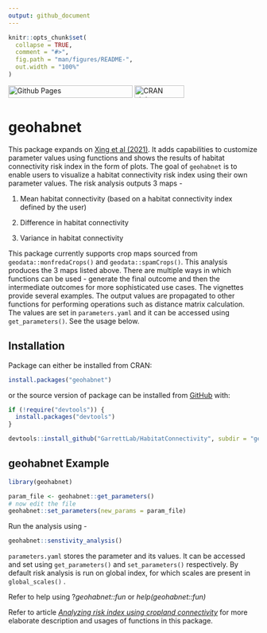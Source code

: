 ```yaml
---
output: github_document
---
```


<!-- README.md is generated from README.Rmd. Please edit that file -->

```r
knitr::opts_chunk$set(
  collapse = TRUE,
  comment = "#>",
  fig.path = "man/figures/README-",
  out.width = "100%"
)
```

<!-- badges: start -->

[![Github Pages](https://github.com/GarrettLab/HabitatConnectivity/actions/workflows/pages/pages-build-deployment/badge.svg?branch=main){width="250" height="25"}](https://github.com/GarrettLab/HabitatConnectivity/actions/workflows/pages/pages-build-deployment) [![CRAN status](https://www.r-pkg.org/badges/version/geohabnet){width="100" height="25"}](https://CRAN.R-project.org/package=geohabnet)

<!-- badges: end -->

# geohabnet

This package expands on [Xing et al (2021)](https://academic.oup.com/bioscience/article/70/9/744/5875255). It adds capabilities to customize parameter values using functions and shows the results of habitat connectivity risk index in the form of plots. The goal of `geohabnet` is to enable users to visualize a habitat connectivity risk index using their own parameter values. The risk analysis outputs 3 maps -

1.  Mean habitat connectivity (based on a habitat connectivity index defined by the user)

2.  Difference in habitat connectivity

3.  Variance in habitat connectivity

This package currently supports crop maps sourced from `geodata::monfredaCrops()` and `geodata::spamCrops()`. This analysis produces the 3 maps listed above. There are multiple ways in which functions can be used - generate the final outcome and then the intermediate outcomes for more sophisticated use cases. The vignettes provide several examples. The output values are propagated to other functions for performing operations such as distance matrix calculation. The values are set in `parameters.yaml` and it can be accessed using `get_parameters()`. See the usage below.

## Installation

Package can either be installed from CRAN:

```r
install.packages("geohabnet")
```

or the source version of package can be installed from [GitHub](https://github.com/GarrettLab/HabitatConnectivity/) with:

```r
if (!require("devtools")) {
  install.packages("devtools")
}

devtools::install_github("GarrettLab/HabitatConnectivity", subdir = "geohabnet")
```

## geohabnet Example

```r
library(geohabnet)

param_file <- geohabnet::get_parameters()
# now edit the file
geohabnet::set_parameters(new_params = param_file)
```

Run the analysis using -

```r
geohabnet::senstivity_analysis()
```

`parameters.yaml` stores the parameter and its values. It can be accessed and set using `get_parameters()` and `set_parameters()` respectively. By default risk analysis is run on global index, for which scales are present in `global_scales()` .

Refer to help using ?*geohabnet::fun* or *help(geohabnet::fun)*

Refer to article [*Analyzing risk index using cropland connectivity*](https://garrettlab.github.io/HabitatConnectivity/articles/analysis.html) for more elaborate description and usages of functions in this package.
